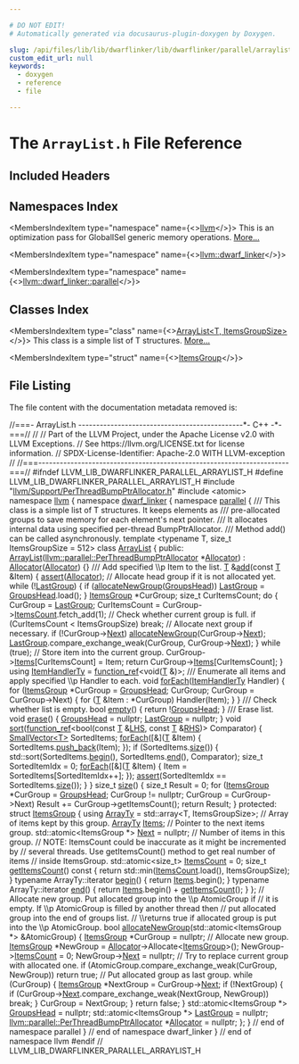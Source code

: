 ```yaml
---

# DO NOT EDIT!
# Automatically generated via docusaurus-plugin-doxygen by Doxygen.

slug: /api/files/lib/lib/dwarflinker/lib/dwarflinker/parallel/arraylist-h
custom_edit_url: null
keywords:
  - doxygen
  - reference
  - file

---
```





# The `ArrayList.h` File Reference

<DoxygenPage pluginConfig={pluginConfig}>



## Included Headers

<IncludesList>
<IncludesListItem
  filePath="llvm/Support/PerThreadBumpPtrAllocator.h"
  permalink="/docs/api/files/include/include/llvm/include/llvm/support/perthreadbumpptrallocator-h"
  isLocal="true" />
<IncludesListItem
  filePath="atomic"
  permalink=""
  isLocal="false" />
</IncludesList>

## Namespaces Index

<MembersIndex>

<MembersIndexItem
  type="namespace"
  name={<><a href="/docs/api/namespaces/llvm">llvm</a></>}>
This is an optimization pass for GlobalISel generic memory operations. <a href="/docs/api/namespaces/llvm/#details">More...</a>
</MembersIndexItem>

<MembersIndexItem
  type="namespace"
  name={<><a href="/docs/api/namespaces/llvm/dwarf-linker">llvm::dwarf_linker</a></>}>
</MembersIndexItem>

<MembersIndexItem
  type="namespace"
  name={<><a href="/docs/api/namespaces/llvm/dwarf-linker/parallel">llvm::dwarf_linker::parallel</a></>}>
</MembersIndexItem>

</MembersIndex>

## Classes Index

<MembersIndex>

<MembersIndexItem
  type="class"
  name={<><a href="/docs/api/classes/llvm/dwarf-linker/parallel/arraylist">ArrayList&lt;T, ItemsGroupSize&gt;</a></>}>
This class is a simple list of T structures. <a href="/docs/api/classes/llvm/dwarf-linker/parallel/arraylist/#details">More...</a>
</MembersIndexItem>

<MembersIndexItem
  type="struct"
  name={<><a href="/docs/api/structs/llvm/dwarf-linker/parallel/arraylist/itemsgroup">ItemsGroup</a></>}>
</MembersIndexItem>

</MembersIndex>


## File Listing

The file content with the documentation metadata removed is:

<ProgramListing>

<Link id="l00001" /><CodeLine lineNumber="1"><Highlight kind="comment">//===- ArrayList.h ----------------------------------------------&#42;- C++ -&#42;-===//</Highlight><Highlight kind="normal"></Highlight></CodeLine>
<Link id="l00002" /><CodeLine lineNumber="2"><Highlight kind="normal"></Highlight><Highlight kind="comment">//</Highlight><Highlight kind="normal"></Highlight></CodeLine>
<Link id="l00003" /><CodeLine lineNumber="3"><Highlight kind="normal"></Highlight><Highlight kind="comment">// Part of the LLVM Project, under the Apache License v2.0 with LLVM Exceptions.</Highlight><Highlight kind="normal"></Highlight></CodeLine>
<Link id="l00004" /><CodeLine lineNumber="4"><Highlight kind="normal"></Highlight><Highlight kind="comment">// See https://llvm.org/LICENSE.txt for license information.</Highlight><Highlight kind="normal"></Highlight></CodeLine>
<Link id="l00005" /><CodeLine lineNumber="5"><Highlight kind="normal"></Highlight><Highlight kind="comment">// SPDX-License-Identifier: Apache-2.0 WITH LLVM-exception</Highlight><Highlight kind="normal"></Highlight></CodeLine>
<Link id="l00006" /><CodeLine lineNumber="6"><Highlight kind="normal"></Highlight><Highlight kind="comment">//</Highlight><Highlight kind="normal"></Highlight></CodeLine>
<Link id="l00007" /><CodeLine lineNumber="7"><Highlight kind="normal"></Highlight><Highlight kind="comment">//===----------------------------------------------------------------------===//</Highlight><Highlight kind="normal"></Highlight></CodeLine>
<Link id="l00008" /><CodeLine lineNumber="8"><Highlight kind="normal"></Highlight></CodeLine>
<Link id="l00009" /><CodeLine lineNumber="9"><Highlight kind="normal"></Highlight><Highlight kind="preprocessor">#ifndef LLVM&#95;LIB&#95;DWARFLINKER&#95;PARALLEL&#95;ARRAYLIST&#95;H</Highlight><Highlight kind="normal"></Highlight></CodeLine>
<Link id="l00010" /><CodeLine lineNumber="10"><Highlight kind="normal"></Highlight><Highlight kind="preprocessor">#define LLVM&#95;LIB&#95;DWARFLINKER&#95;PARALLEL&#95;ARRAYLIST&#95;H</Highlight><Highlight kind="normal"></Highlight></CodeLine>
<Link id="l00011" /><CodeLine lineNumber="11"><Highlight kind="normal"></Highlight></CodeLine>
<Link id="l00012" /><CodeLine lineNumber="12"><Highlight kind="normal"></Highlight><Highlight kind="preprocessor">#include &quot;<a href="/docs/api/files/include/include/llvm/include/llvm/support/perthreadbumpptrallocator-h">llvm/Support/PerThreadBumpPtrAllocator.h</a>&quot;</Highlight><Highlight kind="normal"></Highlight></CodeLine>
<Link id="l00013" /><CodeLine lineNumber="13"><Highlight kind="normal"></Highlight><Highlight kind="preprocessor">#include &lt;atomic&gt;</Highlight><Highlight kind="normal"></Highlight></CodeLine>
<Link id="l00014" /><CodeLine lineNumber="14"><Highlight kind="normal"></Highlight></CodeLine>
<Link id="l00015" /><CodeLine lineNumber="15"><Highlight kind="normal"></Highlight><Highlight kind="keyword">namespace </Highlight><Highlight kind="normal"><a href="/docs/api/namespaces/llvm">llvm</a> &#123;</Highlight></CodeLine>
<Link id="l00016" /><CodeLine lineNumber="16"><Highlight kind="normal"></Highlight><Highlight kind="keyword">namespace </Highlight><Highlight kind="normal"><a href="/docs/api/namespaces/llvm/dwarf-linker">dwarf&#95;linker</a> &#123;</Highlight></CodeLine>
<Link id="l00017" /><CodeLine lineNumber="17"><Highlight kind="normal"></Highlight><Highlight kind="keyword">namespace </Highlight><Highlight kind="normal"><a href="/docs/api/namespaces/llvm/dwarf-linker/parallel">parallel</a> &#123;</Highlight></CodeLine>
<Link id="l00018" /><CodeLine lineNumber="18"><Highlight kind="normal"></Highlight><Highlight kind="comment"></Highlight></CodeLine>
<Link id="l00019" /><CodeLine lineNumber="19"><Highlight kind="comment">/// This class is a simple list of T structures. It keeps elements as</Highlight></CodeLine>
<Link id="l00020" /><CodeLine lineNumber="20"><Highlight kind="comment">/// pre-allocated groups to save memory for each element&#39;s next pointer.</Highlight></CodeLine>
<Link id="l00021" /><CodeLine lineNumber="21"><Highlight kind="comment">/// It allocates internal data using specified per-thread BumpPtrAllocator.</Highlight></CodeLine>
<Link id="l00022" /><CodeLine lineNumber="22"><Highlight kind="comment">/// Method add() can be called asynchronously.</Highlight><Highlight kind="normal"></Highlight></CodeLine>
<Link id="l00023" /><CodeLine lineNumber="23" lineLink="/docs/api/classes/llvm/dwarf-linker/parallel/arraylist"><Highlight kind="normal"></Highlight><Highlight kind="keyword">template</Highlight><Highlight kind="normal"> &lt;</Highlight><Highlight kind="keyword">typename</Highlight><Highlight kind="normal"> T, </Highlight><Highlight kind="keywordtype">size&#95;t</Highlight><Highlight kind="normal"> ItemsGroupSize = 512&gt; </Highlight><Highlight kind="keyword">class </Highlight><Highlight kind="normal"><a href="/docs/api/classes/llvm/dwarf-linker/parallel/arraylist/#af31e0560a91550cb768460ab6231d32b">ArrayList</a> &#123;</Highlight></CodeLine>
<Link id="l00024" /><CodeLine lineNumber="24"><Highlight kind="normal"></Highlight><Highlight kind="keyword">public</Highlight><Highlight kind="normal">:</Highlight></CodeLine>
<Link id="l00025" /><CodeLine lineNumber="25" lineLink="/docs/api/classes/llvm/dwarf-linker/parallel/arraylist/#af31e0560a91550cb768460ab6231d32b"><Highlight kind="normal">  <a href="/docs/api/classes/llvm/dwarf-linker/parallel/arraylist/#af31e0560a91550cb768460ab6231d32b">ArrayList</a>(<a href="/docs/api/namespaces/llvm/parallel/#a4e82d98d22361038741bca9bd34bca85">llvm::parallel::PerThreadBumpPtrAllocator</a> &#42;<a href="/docs/api/classes/llvm/dwarf-linker/parallel/arraylist/#a52bf80f6ad1dd26e853dc0fef4c10cc2">Allocator</a>)</Highlight></CodeLine>
<Link id="l00026" /><CodeLine lineNumber="26"><Highlight kind="normal">      : <a href="/docs/api/classes/llvm/dwarf-linker/parallel/arraylist/#a52bf80f6ad1dd26e853dc0fef4c10cc2">Allocator</a>(<a href="/docs/api/classes/llvm/dwarf-linker/parallel/arraylist/#a52bf80f6ad1dd26e853dc0fef4c10cc2">Allocator</a>) &#123;&#125;</Highlight></CodeLine>
<Link id="l00027" /><CodeLine lineNumber="27"><Highlight kind="normal"></Highlight><Highlight kind="comment"></Highlight></CodeLine>
<Link id="l00028" /><CodeLine lineNumber="28"><Highlight kind="comment">  /// Add specified \\p Item to the list.</Highlight><Highlight kind="normal"></Highlight></CodeLine>
<Link id="l00029" /><CodeLine lineNumber="29" lineLink="/docs/api/classes/llvm/dwarf-linker/parallel/arraylist/#a3055e7b57c17c6988622279667b77088"><Highlight kind="normal">  <a href="/docs/api/files/lib/lib/target/lib/target/mips/mips16isellowering-cpp/#a0acb682b8260ab1c60b918599864e2e5">T</a> &amp;<a href="/docs/api/classes/llvm/dwarf-linker/parallel/arraylist/#a3055e7b57c17c6988622279667b77088">add</a>(</Highlight><Highlight kind="keyword">const</Highlight><Highlight kind="normal"> <a href="/docs/api/files/lib/lib/target/lib/target/mips/mips16isellowering-cpp/#a0acb682b8260ab1c60b918599864e2e5">T</a> &amp;Item) &#123;</Highlight></CodeLine>
<Link id="l00030" /><CodeLine lineNumber="30"><Highlight kind="normal">    <a href="/docs/api/files/lib/lib/target/lib/target/amdgpu/silowercontrolflow-cpp/#a4868c5d81c5ccc98c47aeab6244346a0">assert</a>(<a href="/docs/api/classes/llvm/dwarf-linker/parallel/arraylist/#a52bf80f6ad1dd26e853dc0fef4c10cc2">Allocator</a>);</Highlight></CodeLine>
<Link id="l00031" /><CodeLine lineNumber="31"><Highlight kind="normal"></Highlight></CodeLine>
<Link id="l00032" /><CodeLine lineNumber="32"><Highlight kind="normal">    </Highlight><Highlight kind="comment">// Allocate head group if it is not allocated yet.</Highlight><Highlight kind="normal"></Highlight></CodeLine>
<Link id="l00033" /><CodeLine lineNumber="33"><Highlight kind="normal">    </Highlight><Highlight kind="keywordflow">while</Highlight><Highlight kind="normal"> (!<a href="/docs/api/classes/llvm/dwarf-linker/parallel/arraylist/#a44b37ce26c8d59ffa58ba554bf4a4cfc">LastGroup</a>) &#123;</Highlight></CodeLine>
<Link id="l00034" /><CodeLine lineNumber="34"><Highlight kind="normal">      </Highlight><Highlight kind="keywordflow">if</Highlight><Highlight kind="normal"> (<a href="/docs/api/classes/llvm/dwarf-linker/parallel/arraylist/#a5884ad133d07d8bd3f0f24d37a93bff8">allocateNewGroup</a>(<a href="/docs/api/classes/llvm/dwarf-linker/parallel/arraylist/#aae9e6806da513c25ccd7e7c4cf4c2da2">GroupsHead</a>))</Highlight></CodeLine>
<Link id="l00035" /><CodeLine lineNumber="35"><Highlight kind="normal">        <a href="/docs/api/classes/llvm/dwarf-linker/parallel/arraylist/#a44b37ce26c8d59ffa58ba554bf4a4cfc">LastGroup</a> = <a href="/docs/api/classes/llvm/dwarf-linker/parallel/arraylist/#aae9e6806da513c25ccd7e7c4cf4c2da2">GroupsHead</a>.load();</Highlight></CodeLine>
<Link id="l00036" /><CodeLine lineNumber="36"><Highlight kind="normal">    &#125;</Highlight></CodeLine>
<Link id="l00037" /><CodeLine lineNumber="37"><Highlight kind="normal"></Highlight></CodeLine>
<Link id="l00038" /><CodeLine lineNumber="38"><Highlight kind="normal">    <a href="/docs/api/structs/llvm/dwarf-linker/parallel/arraylist/itemsgroup">ItemsGroup</a> &#42;CurGroup;</Highlight></CodeLine>
<Link id="l00039" /><CodeLine lineNumber="39"><Highlight kind="normal">    </Highlight><Highlight kind="keywordtype">size&#95;t</Highlight><Highlight kind="normal"> CurItemsCount;</Highlight></CodeLine>
<Link id="l00040" /><CodeLine lineNumber="40"><Highlight kind="normal">    </Highlight><Highlight kind="keywordflow">do</Highlight><Highlight kind="normal"> &#123;</Highlight></CodeLine>
<Link id="l00041" /><CodeLine lineNumber="41"><Highlight kind="normal">      CurGroup = <a href="/docs/api/classes/llvm/dwarf-linker/parallel/arraylist/#a44b37ce26c8d59ffa58ba554bf4a4cfc">LastGroup</a>;</Highlight></CodeLine>
<Link id="l00042" /><CodeLine lineNumber="42"><Highlight kind="normal">      CurItemsCount = CurGroup-&gt;<a href="/docs/api/structs/llvm/dwarf-linker/parallel/arraylist/itemsgroup/#a6274095c04d4e37093643dd5df6945e6">ItemsCount</a>.fetch&#95;add(1);</Highlight></CodeLine>
<Link id="l00043" /><CodeLine lineNumber="43"><Highlight kind="normal"></Highlight></CodeLine>
<Link id="l00044" /><CodeLine lineNumber="44"><Highlight kind="normal">      </Highlight><Highlight kind="comment">// Check whether current group is full.</Highlight><Highlight kind="normal"></Highlight></CodeLine>
<Link id="l00045" /><CodeLine lineNumber="45"><Highlight kind="normal">      </Highlight><Highlight kind="keywordflow">if</Highlight><Highlight kind="normal"> (CurItemsCount &lt; ItemsGroupSize)</Highlight></CodeLine>
<Link id="l00046" /><CodeLine lineNumber="46"><Highlight kind="normal">        </Highlight><Highlight kind="keywordflow">break</Highlight><Highlight kind="normal">;</Highlight></CodeLine>
<Link id="l00047" /><CodeLine lineNumber="47"><Highlight kind="normal"></Highlight></CodeLine>
<Link id="l00048" /><CodeLine lineNumber="48"><Highlight kind="normal">      </Highlight><Highlight kind="comment">// Allocate next group if necessary.</Highlight><Highlight kind="normal"></Highlight></CodeLine>
<Link id="l00049" /><CodeLine lineNumber="49"><Highlight kind="normal">      </Highlight><Highlight kind="keywordflow">if</Highlight><Highlight kind="normal"> (!CurGroup-&gt;<a href="/docs/api/structs/llvm/dwarf-linker/parallel/arraylist/itemsgroup/#aa2b097065cbd9e8fe9695ded1c5a8e1f">Next</a>)</Highlight></CodeLine>
<Link id="l00050" /><CodeLine lineNumber="50"><Highlight kind="normal">        <a href="/docs/api/classes/llvm/dwarf-linker/parallel/arraylist/#a5884ad133d07d8bd3f0f24d37a93bff8">allocateNewGroup</a>(CurGroup-&gt;<a href="/docs/api/structs/llvm/dwarf-linker/parallel/arraylist/itemsgroup/#aa2b097065cbd9e8fe9695ded1c5a8e1f">Next</a>);</Highlight></CodeLine>
<Link id="l00051" /><CodeLine lineNumber="51"><Highlight kind="normal"></Highlight></CodeLine>
<Link id="l00052" /><CodeLine lineNumber="52"><Highlight kind="normal">      <a href="/docs/api/classes/llvm/dwarf-linker/parallel/arraylist/#a44b37ce26c8d59ffa58ba554bf4a4cfc">LastGroup</a>.compare&#95;exchange&#95;weak(CurGroup, CurGroup-&gt;<a href="/docs/api/structs/llvm/dwarf-linker/parallel/arraylist/itemsgroup/#aa2b097065cbd9e8fe9695ded1c5a8e1f">Next</a>);</Highlight></CodeLine>
<Link id="l00053" /><CodeLine lineNumber="53"><Highlight kind="normal">    &#125; </Highlight><Highlight kind="keywordflow">while</Highlight><Highlight kind="normal"> (</Highlight><Highlight kind="keyword">true</Highlight><Highlight kind="normal">);</Highlight></CodeLine>
<Link id="l00054" /><CodeLine lineNumber="54"><Highlight kind="normal"></Highlight></CodeLine>
<Link id="l00055" /><CodeLine lineNumber="55"><Highlight kind="normal">    </Highlight><Highlight kind="comment">// Store item into the current group.</Highlight><Highlight kind="normal"></Highlight></CodeLine>
<Link id="l00056" /><CodeLine lineNumber="56"><Highlight kind="normal">    CurGroup-&gt;<a href="/docs/api/structs/llvm/dwarf-linker/parallel/arraylist/itemsgroup/#a26c1fa2bf8cac04ab8ef503edf349c03">Items</a>&#91;CurItemsCount&#93; = Item;</Highlight></CodeLine>
<Link id="l00057" /><CodeLine lineNumber="57"><Highlight kind="normal">    </Highlight><Highlight kind="keywordflow">return</Highlight><Highlight kind="normal"> CurGroup-&gt;<a href="/docs/api/structs/llvm/dwarf-linker/parallel/arraylist/itemsgroup/#a26c1fa2bf8cac04ab8ef503edf349c03">Items</a>&#91;CurItemsCount&#93;;</Highlight></CodeLine>
<Link id="l00058" /><CodeLine lineNumber="58"><Highlight kind="normal">  &#125;</Highlight></CodeLine>
<Link id="l00059" /><CodeLine lineNumber="59"><Highlight kind="normal"></Highlight></CodeLine>
<Link id="l00060" /><CodeLine lineNumber="60" lineLink="/docs/api/classes/llvm/dwarf-linker/parallel/arraylist/#abd09d7947f142df414403edcfd31b2da"><Highlight kind="normal">  </Highlight><Highlight kind="keyword">using </Highlight><Highlight kind="normal"><a href="/docs/api/classes/llvm/dwarf-linker/parallel/arraylist/#abd09d7947f142df414403edcfd31b2da">ItemHandlerTy</a> = <a href="/docs/api/classes/llvm/function-ref">function&#95;ref</a>&lt;void(<a href="/docs/api/files/lib/lib/target/lib/target/mips/mips16isellowering-cpp/#a0acb682b8260ab1c60b918599864e2e5">T</a> &amp;)&gt;;</Highlight></CodeLine>
<Link id="l00061" /><CodeLine lineNumber="61"><Highlight kind="normal"></Highlight><Highlight kind="comment"></Highlight></CodeLine>
<Link id="l00062" /><CodeLine lineNumber="62"><Highlight kind="comment">  /// Enumerate all items and apply specified \\p Handler to each.</Highlight><Highlight kind="normal"></Highlight></CodeLine>
<Link id="l00063" /><CodeLine lineNumber="63" lineLink="/docs/api/classes/llvm/dwarf-linker/parallel/arraylist/#aae25e913e6fa0953f3f6e4762e1f5ca2"><Highlight kind="normal">  </Highlight><Highlight kind="keywordtype">void</Highlight><Highlight kind="normal"> <a href="/docs/api/classes/llvm/dwarf-linker/parallel/arraylist/#aae25e913e6fa0953f3f6e4762e1f5ca2">forEach</a>(<a href="/docs/api/classes/llvm/dwarf-linker/parallel/arraylist/#abd09d7947f142df414403edcfd31b2da">ItemHandlerTy</a> Handler) &#123;</Highlight></CodeLine>
<Link id="l00064" /><CodeLine lineNumber="64"><Highlight kind="normal">    </Highlight><Highlight kind="keywordflow">for</Highlight><Highlight kind="normal"> (<a href="/docs/api/structs/llvm/dwarf-linker/parallel/arraylist/itemsgroup">ItemsGroup</a> &#42;CurGroup = <a href="/docs/api/classes/llvm/dwarf-linker/parallel/arraylist/#aae9e6806da513c25ccd7e7c4cf4c2da2">GroupsHead</a>; CurGroup;</Highlight></CodeLine>
<Link id="l00065" /><CodeLine lineNumber="65"><Highlight kind="normal">         CurGroup = CurGroup-&gt;Next) &#123;</Highlight></CodeLine>
<Link id="l00066" /><CodeLine lineNumber="66"><Highlight kind="normal">      </Highlight><Highlight kind="keywordflow">for</Highlight><Highlight kind="normal"> (<a href="/docs/api/files/lib/lib/target/lib/target/mips/mips16isellowering-cpp/#a0acb682b8260ab1c60b918599864e2e5">T</a> &amp;Item : &#42;CurGroup)</Highlight></CodeLine>
<Link id="l00067" /><CodeLine lineNumber="67"><Highlight kind="normal">        Handler(Item);</Highlight></CodeLine>
<Link id="l00068" /><CodeLine lineNumber="68"><Highlight kind="normal">    &#125;</Highlight></CodeLine>
<Link id="l00069" /><CodeLine lineNumber="69"><Highlight kind="normal">  &#125;</Highlight></CodeLine>
<Link id="l00070" /><CodeLine lineNumber="70"><Highlight kind="normal"></Highlight><Highlight kind="comment"></Highlight></CodeLine>
<Link id="l00071" /><CodeLine lineNumber="71"><Highlight kind="comment">  /// Check whether list is empty.</Highlight><Highlight kind="normal"></Highlight></CodeLine>
<Link id="l00072" /><CodeLine lineNumber="72" lineLink="/docs/api/classes/llvm/dwarf-linker/parallel/arraylist/#a501d4c15d3dac67bf3aa530a4716a4a6"><Highlight kind="normal">  </Highlight><Highlight kind="keywordtype">bool</Highlight><Highlight kind="normal"> <a href="/docs/api/classes/llvm/dwarf-linker/parallel/arraylist/#a501d4c15d3dac67bf3aa530a4716a4a6">empty</a>() &#123; </Highlight><Highlight kind="keywordflow">return</Highlight><Highlight kind="normal"> !<a href="/docs/api/classes/llvm/dwarf-linker/parallel/arraylist/#aae9e6806da513c25ccd7e7c4cf4c2da2">GroupsHead</a>; &#125;</Highlight></CodeLine>
<Link id="l00073" /><CodeLine lineNumber="73"><Highlight kind="normal"></Highlight><Highlight kind="comment"></Highlight></CodeLine>
<Link id="l00074" /><CodeLine lineNumber="74"><Highlight kind="comment">  /// Erase list.</Highlight><Highlight kind="normal"></Highlight></CodeLine>
<Link id="l00075" /><CodeLine lineNumber="75" lineLink="/docs/api/classes/llvm/dwarf-linker/parallel/arraylist/#ab0b773c5dad2509b3ae2eb522ccbc755"><Highlight kind="normal">  </Highlight><Highlight kind="keywordtype">void</Highlight><Highlight kind="normal"> <a href="/docs/api/classes/llvm/dwarf-linker/parallel/arraylist/#ab0b773c5dad2509b3ae2eb522ccbc755">erase</a>() &#123;</Highlight></CodeLine>
<Link id="l00076" /><CodeLine lineNumber="76"><Highlight kind="normal">    <a href="/docs/api/classes/llvm/dwarf-linker/parallel/arraylist/#aae9e6806da513c25ccd7e7c4cf4c2da2">GroupsHead</a> = </Highlight><Highlight kind="keyword">nullptr</Highlight><Highlight kind="normal">;</Highlight></CodeLine>
<Link id="l00077" /><CodeLine lineNumber="77"><Highlight kind="normal">    <a href="/docs/api/classes/llvm/dwarf-linker/parallel/arraylist/#a44b37ce26c8d59ffa58ba554bf4a4cfc">LastGroup</a> = </Highlight><Highlight kind="keyword">nullptr</Highlight><Highlight kind="normal">;</Highlight></CodeLine>
<Link id="l00078" /><CodeLine lineNumber="78"><Highlight kind="normal">  &#125;</Highlight></CodeLine>
<Link id="l00079" /><CodeLine lineNumber="79"><Highlight kind="normal"></Highlight></CodeLine>
<Link id="l00080" /><CodeLine lineNumber="80" lineLink="/docs/api/classes/llvm/dwarf-linker/parallel/arraylist/#adf19460a3c702d261e7ffe25d77cabbb"><Highlight kind="normal">  </Highlight><Highlight kind="keywordtype">void</Highlight><Highlight kind="normal"> <a href="/docs/api/classes/llvm/dwarf-linker/parallel/arraylist/#adf19460a3c702d261e7ffe25d77cabbb">sort</a>(<a href="/docs/api/classes/llvm/function-ref">function&#95;ref</a>&lt;</Highlight><Highlight kind="keywordtype">bool</Highlight><Highlight kind="normal">(</Highlight><Highlight kind="keyword">const</Highlight><Highlight kind="normal"> <a href="/docs/api/files/lib/lib/target/lib/target/mips/mips16isellowering-cpp/#a0acb682b8260ab1c60b918599864e2e5">T</a> &amp;<a href="/docs/api/files/lib/lib/target/lib/target/x86/x86partialreduction-cpp/#a9e1483f7215664a2315c53c3558d9a8d">LHS</a>, </Highlight><Highlight kind="keyword">const</Highlight><Highlight kind="normal"> <a href="/docs/api/files/lib/lib/target/lib/target/mips/mips16isellowering-cpp/#a0acb682b8260ab1c60b918599864e2e5">T</a> &amp;<a href="/docs/api/files/lib/lib/target/lib/target/x86/x86partialreduction-cpp/#a87b8bfbbe9d8f7146d7f20a5fb42efd0">RHS</a>)&gt; Comparator) &#123;</Highlight></CodeLine>
<Link id="l00081" /><CodeLine lineNumber="81"><Highlight kind="normal">    <a href="/docs/api/classes/llvm/smallvector">SmallVector&lt;T&gt;</a> SortedItems;</Highlight></CodeLine>
<Link id="l00082" /><CodeLine lineNumber="82"><Highlight kind="normal">    <a href="/docs/api/classes/llvm/dwarf-linker/parallel/arraylist/#aae25e913e6fa0953f3f6e4762e1f5ca2">forEach</a>(&#91;&amp;&#93;(<a href="/docs/api/files/lib/lib/target/lib/target/mips/mips16isellowering-cpp/#a0acb682b8260ab1c60b918599864e2e5">T</a> &amp;Item) &#123; SortedItems.<a href="/docs/api/classes/llvm/smallvectortemplatebase/#af42bfbc067df27c19ee2fc859df58799">push&#95;back</a>(Item); &#125;);</Highlight></CodeLine>
<Link id="l00083" /><CodeLine lineNumber="83"><Highlight kind="normal"></Highlight></CodeLine>
<Link id="l00084" /><CodeLine lineNumber="84"><Highlight kind="normal">    </Highlight><Highlight kind="keywordflow">if</Highlight><Highlight kind="normal"> (SortedItems.<a href="/docs/api/classes/llvm/smallvectortemplatecommon/#a1c479a8c434377c2b8cb056bdfdfc201">size</a>()) &#123;</Highlight></CodeLine>
<Link id="l00085" /><CodeLine lineNumber="85"><Highlight kind="normal">      std::sort(SortedItems.<a href="/docs/api/classes/llvm/smallvectortemplatecommon/#a8a045d250952c0867382a9840ee18fdf">begin</a>(), SortedItems.<a href="/docs/api/classes/llvm/smallvectortemplatecommon/#a075e34e98605d0e7c289763a104869ac">end</a>(), Comparator);</Highlight></CodeLine>
<Link id="l00086" /><CodeLine lineNumber="86"><Highlight kind="normal"></Highlight></CodeLine>
<Link id="l00087" /><CodeLine lineNumber="87"><Highlight kind="normal">      </Highlight><Highlight kind="keywordtype">size&#95;t</Highlight><Highlight kind="normal"> SortedItemIdx = 0;</Highlight></CodeLine>
<Link id="l00088" /><CodeLine lineNumber="88"><Highlight kind="normal">      <a href="/docs/api/classes/llvm/dwarf-linker/parallel/arraylist/#aae25e913e6fa0953f3f6e4762e1f5ca2">forEach</a>(&#91;&amp;&#93;(<a href="/docs/api/files/lib/lib/target/lib/target/mips/mips16isellowering-cpp/#a0acb682b8260ab1c60b918599864e2e5">T</a> &amp;Item) &#123; Item = SortedItems&#91;SortedItemIdx++&#93;; &#125;);</Highlight></CodeLine>
<Link id="l00089" /><CodeLine lineNumber="89"><Highlight kind="normal">      <a href="/docs/api/files/lib/lib/target/lib/target/amdgpu/silowercontrolflow-cpp/#a4868c5d81c5ccc98c47aeab6244346a0">assert</a>(SortedItemIdx == SortedItems.<a href="/docs/api/classes/llvm/smallvectortemplatecommon/#a1c479a8c434377c2b8cb056bdfdfc201">size</a>());</Highlight></CodeLine>
<Link id="l00090" /><CodeLine lineNumber="90"><Highlight kind="normal">    &#125;</Highlight></CodeLine>
<Link id="l00091" /><CodeLine lineNumber="91"><Highlight kind="normal">  &#125;</Highlight></CodeLine>
<Link id="l00092" /><CodeLine lineNumber="92"><Highlight kind="normal"></Highlight></CodeLine>
<Link id="l00093" /><CodeLine lineNumber="93" lineLink="/docs/api/classes/llvm/dwarf-linker/parallel/arraylist/#a6d8c5fe252f23cfda8d77eb957fe1fe2"><Highlight kind="normal">  </Highlight><Highlight kind="keywordtype">size&#95;t</Highlight><Highlight kind="normal"> <a href="/docs/api/classes/llvm/dwarf-linker/parallel/arraylist/#a6d8c5fe252f23cfda8d77eb957fe1fe2">size</a>() &#123;</Highlight></CodeLine>
<Link id="l00094" /><CodeLine lineNumber="94"><Highlight kind="normal">    </Highlight><Highlight kind="keywordtype">size&#95;t</Highlight><Highlight kind="normal"> Result = 0;</Highlight></CodeLine>
<Link id="l00095" /><CodeLine lineNumber="95"><Highlight kind="normal"></Highlight></CodeLine>
<Link id="l00096" /><CodeLine lineNumber="96"><Highlight kind="normal">    </Highlight><Highlight kind="keywordflow">for</Highlight><Highlight kind="normal"> (<a href="/docs/api/structs/llvm/dwarf-linker/parallel/arraylist/itemsgroup">ItemsGroup</a> &#42;CurGroup = <a href="/docs/api/classes/llvm/dwarf-linker/parallel/arraylist/#aae9e6806da513c25ccd7e7c4cf4c2da2">GroupsHead</a>; CurGroup != </Highlight><Highlight kind="keyword">nullptr</Highlight><Highlight kind="normal">;</Highlight></CodeLine>
<Link id="l00097" /><CodeLine lineNumber="97"><Highlight kind="normal">         CurGroup = CurGroup-&gt;Next)</Highlight></CodeLine>
<Link id="l00098" /><CodeLine lineNumber="98"><Highlight kind="normal">      Result += CurGroup-&gt;getItemsCount();</Highlight></CodeLine>
<Link id="l00099" /><CodeLine lineNumber="99"><Highlight kind="normal"></Highlight></CodeLine>
<Link id="l00100" /><CodeLine lineNumber="100"><Highlight kind="normal">    </Highlight><Highlight kind="keywordflow">return</Highlight><Highlight kind="normal"> Result;</Highlight></CodeLine>
<Link id="l00101" /><CodeLine lineNumber="101"><Highlight kind="normal">  &#125;</Highlight></CodeLine>
<Link id="l00102" /><CodeLine lineNumber="102"><Highlight kind="normal"></Highlight></CodeLine>
<Link id="l00103" /><CodeLine lineNumber="103"><Highlight kind="normal"></Highlight><Highlight kind="keyword">protected</Highlight><Highlight kind="normal">:</Highlight></CodeLine>
<Link id="l00104" /><CodeLine lineNumber="104" lineLink="/docs/api/structs/llvm/dwarf-linker/parallel/arraylist/itemsgroup"><Highlight kind="normal">  </Highlight><Highlight kind="keyword">struct </Highlight><Highlight kind="normal"><a href="/docs/api/structs/llvm/dwarf-linker/parallel/arraylist/itemsgroup">ItemsGroup</a> &#123;</Highlight></CodeLine>
<Link id="l00105" /><CodeLine lineNumber="105" lineLink="/docs/api/structs/llvm/dwarf-linker/parallel/arraylist/itemsgroup/#a29800b02a2baf858a5fe15c90c714f2f"><Highlight kind="normal">    </Highlight><Highlight kind="keyword">using </Highlight><Highlight kind="normal"><a href="/docs/api/structs/llvm/dwarf-linker/parallel/arraylist/itemsgroup/#a29800b02a2baf858a5fe15c90c714f2f">ArrayTy</a> = std::array&lt;T, ItemsGroupSize&gt;;</Highlight></CodeLine>
<Link id="l00106" /><CodeLine lineNumber="106"><Highlight kind="normal"></Highlight></CodeLine>
<Link id="l00107" /><CodeLine lineNumber="107"><Highlight kind="normal">    </Highlight><Highlight kind="comment">// Array of items kept by this group.</Highlight><Highlight kind="normal"></Highlight></CodeLine>
<Link id="l00108" /><CodeLine lineNumber="108" lineLink="/docs/api/structs/llvm/dwarf-linker/parallel/arraylist/itemsgroup/#a26c1fa2bf8cac04ab8ef503edf349c03"><Highlight kind="normal">    <a href="/docs/api/structs/llvm/dwarf-linker/parallel/arraylist/itemsgroup/#a29800b02a2baf858a5fe15c90c714f2f">ArrayTy</a> <a href="/docs/api/structs/llvm/dwarf-linker/parallel/arraylist/itemsgroup/#a26c1fa2bf8cac04ab8ef503edf349c03">Items</a>;</Highlight></CodeLine>
<Link id="l00109" /><CodeLine lineNumber="109"><Highlight kind="normal"></Highlight></CodeLine>
<Link id="l00110" /><CodeLine lineNumber="110"><Highlight kind="normal">    </Highlight><Highlight kind="comment">// Pointer to the next items group.</Highlight><Highlight kind="normal"></Highlight></CodeLine>
<Link id="l00111" /><CodeLine lineNumber="111" lineLink="/docs/api/structs/llvm/dwarf-linker/parallel/arraylist/itemsgroup/#aa2b097065cbd9e8fe9695ded1c5a8e1f"><Highlight kind="normal">    std::atomic&lt;ItemsGroup &#42;&gt; <a href="/docs/api/structs/llvm/dwarf-linker/parallel/arraylist/itemsgroup/#aa2b097065cbd9e8fe9695ded1c5a8e1f">Next</a> = </Highlight><Highlight kind="keyword">nullptr</Highlight><Highlight kind="normal">;</Highlight></CodeLine>
<Link id="l00112" /><CodeLine lineNumber="112"><Highlight kind="normal"></Highlight></CodeLine>
<Link id="l00113" /><CodeLine lineNumber="113"><Highlight kind="normal">    </Highlight><Highlight kind="comment">// Number of items in this group.</Highlight><Highlight kind="normal"></Highlight></CodeLine>
<Link id="l00114" /><CodeLine lineNumber="114"><Highlight kind="normal">    </Highlight><Highlight kind="comment">// NOTE: ItemsCount could be inaccurate as it might be incremented by</Highlight><Highlight kind="normal"></Highlight></CodeLine>
<Link id="l00115" /><CodeLine lineNumber="115"><Highlight kind="normal">    </Highlight><Highlight kind="comment">// several threads. Use getItemsCount() method to get real number of items</Highlight><Highlight kind="normal"></Highlight></CodeLine>
<Link id="l00116" /><CodeLine lineNumber="116"><Highlight kind="normal">    </Highlight><Highlight kind="comment">// inside ItemsGroup.</Highlight><Highlight kind="normal"></Highlight></CodeLine>
<Link id="l00117" /><CodeLine lineNumber="117" lineLink="/docs/api/structs/llvm/dwarf-linker/parallel/arraylist/itemsgroup/#a6274095c04d4e37093643dd5df6945e6"><Highlight kind="normal">    std::atomic&lt;size&#95;t&gt; <a href="/docs/api/structs/llvm/dwarf-linker/parallel/arraylist/itemsgroup/#a6274095c04d4e37093643dd5df6945e6">ItemsCount</a> = 0;</Highlight></CodeLine>
<Link id="l00118" /><CodeLine lineNumber="118"><Highlight kind="normal"></Highlight></CodeLine>
<Link id="l00119" /><CodeLine lineNumber="119" lineLink="/docs/api/structs/llvm/dwarf-linker/parallel/arraylist/itemsgroup/#ad9e89ae010ebb7816972b1ef17e1a6a9"><Highlight kind="normal">    </Highlight><Highlight kind="keywordtype">size&#95;t</Highlight><Highlight kind="normal"> <a href="/docs/api/structs/llvm/dwarf-linker/parallel/arraylist/itemsgroup/#ad9e89ae010ebb7816972b1ef17e1a6a9">getItemsCount</a>()</Highlight><Highlight kind="keyword"> const </Highlight><Highlight kind="normal">&#123;</Highlight></CodeLine>
<Link id="l00120" /><CodeLine lineNumber="120"><Highlight kind="normal">      </Highlight><Highlight kind="keywordflow">return</Highlight><Highlight kind="normal"> std::min(<a href="/docs/api/structs/llvm/dwarf-linker/parallel/arraylist/itemsgroup/#a6274095c04d4e37093643dd5df6945e6">ItemsCount</a>.load(), ItemsGroupSize);</Highlight></CodeLine>
<Link id="l00121" /><CodeLine lineNumber="121"><Highlight kind="normal">    &#125;</Highlight></CodeLine>
<Link id="l00122" /><CodeLine lineNumber="122"><Highlight kind="normal"></Highlight></CodeLine>
<Link id="l00123" /><CodeLine lineNumber="123" lineLink="/docs/api/structs/llvm/dwarf-linker/parallel/arraylist/itemsgroup/#ace40d57733365050bf57d1bfbe839f1a"><Highlight kind="normal">    </Highlight><Highlight kind="keyword">typename</Highlight><Highlight kind="normal"> ArrayTy::iterator <a href="/docs/api/structs/llvm/dwarf-linker/parallel/arraylist/itemsgroup/#ace40d57733365050bf57d1bfbe839f1a">begin</a>() &#123; </Highlight><Highlight kind="keywordflow">return</Highlight><Highlight kind="normal"> <a href="/docs/api/structs/llvm/dwarf-linker/parallel/arraylist/itemsgroup/#a26c1fa2bf8cac04ab8ef503edf349c03">Items</a>.begin(); &#125;</Highlight></CodeLine>
<Link id="l00124" /><CodeLine lineNumber="124" lineLink="/docs/api/structs/llvm/dwarf-linker/parallel/arraylist/itemsgroup/#ac6db0d5ef5dbd748ee9042a0f336ce77"><Highlight kind="normal">    </Highlight><Highlight kind="keyword">typename</Highlight><Highlight kind="normal"> ArrayTy::iterator <a href="/docs/api/structs/llvm/dwarf-linker/parallel/arraylist/itemsgroup/#ac6db0d5ef5dbd748ee9042a0f336ce77">end</a>() &#123; </Highlight><Highlight kind="keywordflow">return</Highlight><Highlight kind="normal"> <a href="/docs/api/structs/llvm/dwarf-linker/parallel/arraylist/itemsgroup/#a26c1fa2bf8cac04ab8ef503edf349c03">Items</a>.begin() + <a href="/docs/api/structs/llvm/dwarf-linker/parallel/arraylist/itemsgroup/#ad9e89ae010ebb7816972b1ef17e1a6a9">getItemsCount</a>(); &#125;</Highlight></CodeLine>
<Link id="l00125" /><CodeLine lineNumber="125"><Highlight kind="normal">  &#125;;</Highlight></CodeLine>
<Link id="l00126" /><CodeLine lineNumber="126"><Highlight kind="normal"></Highlight></CodeLine>
<Link id="l00127" /><CodeLine lineNumber="127"><Highlight kind="normal">  </Highlight><Highlight kind="comment">// Allocate new group. Put allocated group into the \\p AtomicGroup if</Highlight><Highlight kind="normal"></Highlight></CodeLine>
<Link id="l00128" /><CodeLine lineNumber="128"><Highlight kind="normal">  </Highlight><Highlight kind="comment">// it is empty. If \\p AtomicGroup is filled by another thread then</Highlight><Highlight kind="normal"></Highlight></CodeLine>
<Link id="l00129" /><CodeLine lineNumber="129"><Highlight kind="normal">  </Highlight><Highlight kind="comment">// put allocated group into the end of groups list.</Highlight><Highlight kind="normal"></Highlight></CodeLine>
<Link id="l00130" /><CodeLine lineNumber="130"><Highlight kind="normal">  </Highlight><Highlight kind="comment">// \\returns true if allocated group is put into the \\p AtomicGroup.</Highlight><Highlight kind="normal"></Highlight></CodeLine>
<Link id="l00131" /><CodeLine lineNumber="131" lineLink="/docs/api/classes/llvm/dwarf-linker/parallel/arraylist/#a5884ad133d07d8bd3f0f24d37a93bff8"><Highlight kind="normal">  </Highlight><Highlight kind="keywordtype">bool</Highlight><Highlight kind="normal"> <a href="/docs/api/classes/llvm/dwarf-linker/parallel/arraylist/#a5884ad133d07d8bd3f0f24d37a93bff8">allocateNewGroup</a>(std::atomic&lt;ItemsGroup &#42;&gt; &amp;AtomicGroup) &#123;</Highlight></CodeLine>
<Link id="l00132" /><CodeLine lineNumber="132"><Highlight kind="normal">    <a href="/docs/api/structs/llvm/dwarf-linker/parallel/arraylist/itemsgroup">ItemsGroup</a> &#42;CurGroup = </Highlight><Highlight kind="keyword">nullptr</Highlight><Highlight kind="normal">;</Highlight></CodeLine>
<Link id="l00133" /><CodeLine lineNumber="133"><Highlight kind="normal"></Highlight></CodeLine>
<Link id="l00134" /><CodeLine lineNumber="134"><Highlight kind="normal">    </Highlight><Highlight kind="comment">// Allocate new group.</Highlight><Highlight kind="normal"></Highlight></CodeLine>
<Link id="l00135" /><CodeLine lineNumber="135"><Highlight kind="normal">    <a href="/docs/api/structs/llvm/dwarf-linker/parallel/arraylist/itemsgroup">ItemsGroup</a> &#42;NewGroup = <a href="/docs/api/classes/llvm/dwarf-linker/parallel/arraylist/#a52bf80f6ad1dd26e853dc0fef4c10cc2">Allocator</a>-&gt;Allocate&lt;<a href="/docs/api/structs/llvm/dwarf-linker/parallel/arraylist/itemsgroup">ItemsGroup</a>&gt;();</Highlight></CodeLine>
<Link id="l00136" /><CodeLine lineNumber="136"><Highlight kind="normal">    NewGroup-&gt;<a href="/docs/api/structs/llvm/dwarf-linker/parallel/arraylist/itemsgroup/#a6274095c04d4e37093643dd5df6945e6">ItemsCount</a> = 0;</Highlight></CodeLine>
<Link id="l00137" /><CodeLine lineNumber="137"><Highlight kind="normal">    NewGroup-&gt;<a href="/docs/api/structs/llvm/dwarf-linker/parallel/arraylist/itemsgroup/#aa2b097065cbd9e8fe9695ded1c5a8e1f">Next</a> = </Highlight><Highlight kind="keyword">nullptr</Highlight><Highlight kind="normal">;</Highlight></CodeLine>
<Link id="l00138" /><CodeLine lineNumber="138"><Highlight kind="normal"></Highlight></CodeLine>
<Link id="l00139" /><CodeLine lineNumber="139"><Highlight kind="normal">    </Highlight><Highlight kind="comment">// Try to replace current group with allocated one.</Highlight><Highlight kind="normal"></Highlight></CodeLine>
<Link id="l00140" /><CodeLine lineNumber="140"><Highlight kind="normal">    </Highlight><Highlight kind="keywordflow">if</Highlight><Highlight kind="normal"> (AtomicGroup.compare&#95;exchange&#95;weak(CurGroup, NewGroup))</Highlight></CodeLine>
<Link id="l00141" /><CodeLine lineNumber="141"><Highlight kind="normal">      </Highlight><Highlight kind="keywordflow">return</Highlight><Highlight kind="normal"> </Highlight><Highlight kind="keyword">true</Highlight><Highlight kind="normal">;</Highlight></CodeLine>
<Link id="l00142" /><CodeLine lineNumber="142"><Highlight kind="normal"></Highlight></CodeLine>
<Link id="l00143" /><CodeLine lineNumber="143"><Highlight kind="normal">    </Highlight><Highlight kind="comment">// Put allocated group as last group.</Highlight><Highlight kind="normal"></Highlight></CodeLine>
<Link id="l00144" /><CodeLine lineNumber="144"><Highlight kind="normal">    </Highlight><Highlight kind="keywordflow">while</Highlight><Highlight kind="normal"> (CurGroup) &#123;</Highlight></CodeLine>
<Link id="l00145" /><CodeLine lineNumber="145"><Highlight kind="normal">      <a href="/docs/api/structs/llvm/dwarf-linker/parallel/arraylist/itemsgroup">ItemsGroup</a> &#42;NextGroup = CurGroup-&gt;<a href="/docs/api/structs/llvm/dwarf-linker/parallel/arraylist/itemsgroup/#aa2b097065cbd9e8fe9695ded1c5a8e1f">Next</a>;</Highlight></CodeLine>
<Link id="l00146" /><CodeLine lineNumber="146"><Highlight kind="normal"></Highlight></CodeLine>
<Link id="l00147" /><CodeLine lineNumber="147"><Highlight kind="normal">      </Highlight><Highlight kind="keywordflow">if</Highlight><Highlight kind="normal"> (!NextGroup) &#123;</Highlight></CodeLine>
<Link id="l00148" /><CodeLine lineNumber="148"><Highlight kind="normal">        </Highlight><Highlight kind="keywordflow">if</Highlight><Highlight kind="normal"> (CurGroup-&gt;<a href="/docs/api/structs/llvm/dwarf-linker/parallel/arraylist/itemsgroup/#aa2b097065cbd9e8fe9695ded1c5a8e1f">Next</a>.compare&#95;exchange&#95;weak(NextGroup, NewGroup))</Highlight></CodeLine>
<Link id="l00149" /><CodeLine lineNumber="149"><Highlight kind="normal">          </Highlight><Highlight kind="keywordflow">break</Highlight><Highlight kind="normal">;</Highlight></CodeLine>
<Link id="l00150" /><CodeLine lineNumber="150"><Highlight kind="normal">      &#125;</Highlight></CodeLine>
<Link id="l00151" /><CodeLine lineNumber="151"><Highlight kind="normal"></Highlight></CodeLine>
<Link id="l00152" /><CodeLine lineNumber="152"><Highlight kind="normal">      CurGroup = NextGroup;</Highlight></CodeLine>
<Link id="l00153" /><CodeLine lineNumber="153"><Highlight kind="normal">    &#125;</Highlight></CodeLine>
<Link id="l00154" /><CodeLine lineNumber="154"><Highlight kind="normal"></Highlight></CodeLine>
<Link id="l00155" /><CodeLine lineNumber="155"><Highlight kind="normal">    </Highlight><Highlight kind="keywordflow">return</Highlight><Highlight kind="normal"> </Highlight><Highlight kind="keyword">false</Highlight><Highlight kind="normal">;</Highlight></CodeLine>
<Link id="l00156" /><CodeLine lineNumber="156"><Highlight kind="normal">  &#125;</Highlight></CodeLine>
<Link id="l00157" /><CodeLine lineNumber="157"><Highlight kind="normal"></Highlight></CodeLine>
<Link id="l00158" /><CodeLine lineNumber="158" lineLink="/docs/api/classes/llvm/dwarf-linker/parallel/arraylist/#aae9e6806da513c25ccd7e7c4cf4c2da2"><Highlight kind="normal">  std::atomic&lt;ItemsGroup &#42;&gt; <a href="/docs/api/classes/llvm/dwarf-linker/parallel/arraylist/#aae9e6806da513c25ccd7e7c4cf4c2da2">GroupsHead</a> = </Highlight><Highlight kind="keyword">nullptr</Highlight><Highlight kind="normal">;</Highlight></CodeLine>
<Link id="l00159" /><CodeLine lineNumber="159" lineLink="/docs/api/classes/llvm/dwarf-linker/parallel/arraylist/#a44b37ce26c8d59ffa58ba554bf4a4cfc"><Highlight kind="normal">  std::atomic&lt;ItemsGroup &#42;&gt; <a href="/docs/api/classes/llvm/dwarf-linker/parallel/arraylist/#a44b37ce26c8d59ffa58ba554bf4a4cfc">LastGroup</a> = </Highlight><Highlight kind="keyword">nullptr</Highlight><Highlight kind="normal">;</Highlight></CodeLine>
<Link id="l00160" /><CodeLine lineNumber="160" lineLink="/docs/api/classes/llvm/dwarf-linker/parallel/arraylist/#a52bf80f6ad1dd26e853dc0fef4c10cc2"><Highlight kind="normal">  <a href="/docs/api/namespaces/llvm/parallel/#a4e82d98d22361038741bca9bd34bca85">llvm::parallel::PerThreadBumpPtrAllocator</a> &#42;<a href="/docs/api/classes/llvm/dwarf-linker/parallel/arraylist/#a52bf80f6ad1dd26e853dc0fef4c10cc2">Allocator</a> = </Highlight><Highlight kind="keyword">nullptr</Highlight><Highlight kind="normal">;</Highlight></CodeLine>
<Link id="l00161" /><CodeLine lineNumber="161"><Highlight kind="normal">&#125;;</Highlight></CodeLine>
<Link id="l00162" /><CodeLine lineNumber="162"><Highlight kind="normal"></Highlight></CodeLine>
<Link id="l00163" /><CodeLine lineNumber="163"><Highlight kind="normal">&#125; </Highlight><Highlight kind="comment">// end of namespace parallel</Highlight><Highlight kind="normal"></Highlight></CodeLine>
<Link id="l00164" /><CodeLine lineNumber="164"><Highlight kind="normal">&#125; </Highlight><Highlight kind="comment">// end of namespace dwarf&#95;linker</Highlight><Highlight kind="normal"></Highlight></CodeLine>
<Link id="l00165" /><CodeLine lineNumber="165"><Highlight kind="normal">&#125; </Highlight><Highlight kind="comment">// end of namespace llvm</Highlight><Highlight kind="normal"></Highlight></CodeLine>
<Link id="l00166" /><CodeLine lineNumber="166"><Highlight kind="normal"></Highlight></CodeLine>
<Link id="l00167" /><CodeLine lineNumber="167"><Highlight kind="normal"></Highlight><Highlight kind="preprocessor">#endif </Highlight><Highlight kind="comment">// LLVM&#95;LIB&#95;DWARFLINKER&#95;PARALLEL&#95;ARRAYLIST&#95;H</Highlight><Highlight kind="normal"></Highlight></CodeLine>

</ProgramListing>

</DoxygenPage>
